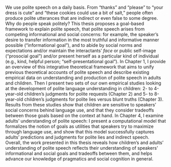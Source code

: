 We use polite speech on a daily basis. From “thanks” and “please” to “your dress is cute” and “these cookies could use a bit of salt,” people often produce polite utterances that are indirect or even false to some degree. Why do people speak politely? This thesis proposes a goal-based framework to explain polite speech, that polite speech arises from competing informational and social concerns: for example, the speaker’s desire to transfer information in the most truthful and informative manner possible (“informational goal”), and to abide by social norms and expectations and/or maintain the interactants’ *face* or public self-image (“prosocial goal”) and/or present herself as a particular kind of individual (e.g., kind, helpful person; “self-presentational goal”). 
In Chapter 1, I provide an overview of this integrative theoretical framework that aims to unify previous theoretical accounts of polite speech and describe existing empirical data on understanding and production of polite speech in adults and children. 
Then I present two sets of our own empirical studies looking at the development of polite language understanding in children: 2- to 4-year-old children’s judgments for polite requests (Chapter 2) and 5- to 8-year-old children’s judgments for polite lies versus blunt truths (Chapter 3). 
Results from these studies show that children are sensitive to speakers' social concerns behind language use, and that they consider tradeoffs between those goals based on the context at hand.
In Chapter 4, I examine adults' understanding of polite speech: I present a computational model that formalizes the notion of goals as utilities that speakers try to maximize through language use, and show that this model successfully captures adults’ predictions and judgments for polite lies and indirect speech. 
Overall, the work presented in this thesis reveals how children's and adults' understanding of polite speech reflects their understanding of speakers' informational and social goals and tradeoffs between them, and helps advance our knowledge of pragmatics and social cognition in general.
